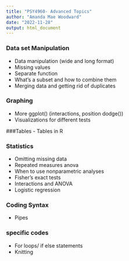 ```yaml
---
title: "PSY4960- Advanced Topics"
author: "Amanda Mae Woodward"
date: "2022-11-28"
output: html_document
---
```

### Data set Manipulation 
-	Data manipulation (wide and long format) 
- Missing values
-	Separate function
-	What’s a subset and how to combine them 
-	Merging data and getting rid of duplicates

### Graphing
-	More ggplot() (interactions, position dodge())
-	Visualizations for different tests

###Tables
-	Tables in R

### Statistics
-	Omitting missing data
-	Repeated measures anova
-	When to use nonparametric analyses
-	Fisher’s exact tests
-	Interactions and ANOVA
-	Logistic regression

### Coding Syntax
-	Pipes 

### specific codes
-	For loops/ if else statements
-	Knitting











